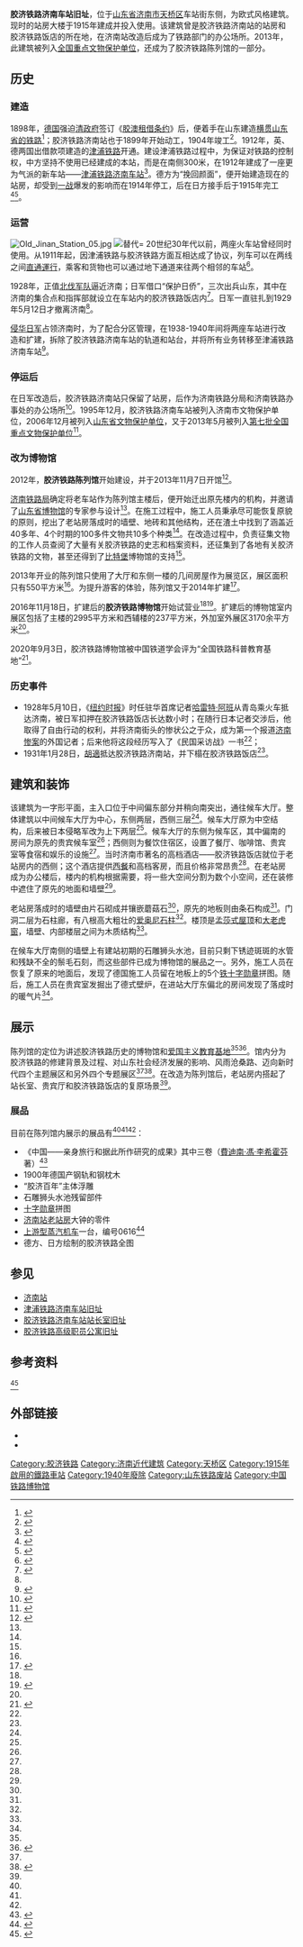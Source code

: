 {{文物保护单位
| 级别 = 全国
| Cat = 山东全国重点文物保护单位
| 图片 = [[File:Former_Jinan_Railway_Station_2009_08.JPG|260px]]<br><small>胶济铁路车站南立面</small>
| 名称 = 原胶济铁路济南站近现代建筑群
| 编号 = 7-1781
| 分类 = 近现代重要史迹及代表性建筑
| 时代 = 1904-1915年
| 所在 = [[山东省|山东省]][[济南市|济南市]][[天桥区|天桥区]]
| 登录 = 2013年5月
}}

'''胶济铁路济南车站旧址'''，位于[[山东省|山东省]][[济南市|济南市]][[天桥区|天桥区]]车站街东侧，为欧式风格建筑。现时的站房大楼于1915年建成并投入使用。该建筑曾是胶济铁路济南站的站房和胶济铁路饭店的所在地，在济南站改造后成为了铁路部门的办公场所。2013年，此建筑被列入[[全国重点文物保护单位|全国重点文物保护单位]]，还成为了胶济铁路陈列馆的一部分。

== 历史 ==

=== 建造 ===
1898年，[[德意志帝国|德国]]强迫[[清朝政府|清政府]]签订《[[胶澳租借条约|胶澳租借条约]]》后，便着手在山东建造[[膠濟鐵路|横贯山东省的铁路]]<ref name=":16">{{cite web|url=http://lib.sdsqw.cn/bin/mse.exe?seachword=&K=b3&A=1&rec=170&run=13|title=第七篇铁路交通|accessdate=2019-03-08|author=|date=|work=淄博市志（1840-1985）|publisher=|dead-url=no|archive-url=https://web.archive.org/web/20171108035354/http://lib.sdsqw.cn/bin/mse.exe?seachword=&K=b3&A=1&rec=170&run=13|archive-date=2017-11-08}}</ref>；胶济铁路济南站也于1899年开始动工，1904年竣工<ref>{{Cite book|title=第二辑　津浦铁路(德州至韩庄段)|last=|first=|publisher=山东人民出版社|year=1993|isbn=7-209-01395-4|location=济南市|pages=|chapter=五、站场设施　1985年津浦铁路山东境内车站等级及中心里程表|chapterurl=http://lib.sdsqw.cn/bin/mse.exe?seachword=&K=a&A=41&rec=15&run=13|url=http://lib.sdsqw.cn/bin/mse.exe?seachword=&K=a&A=41&rec=10&run=13|accessdate=2019-05-18|work=山东省志·铁路志|archive-date=2020-11-24|archive-url=https://web.archive.org/web/20201124033837/http://lib.sdsqw.cn/bin/mse.exe?seachword=&K=a&A=41&rec=10&run=13|dead-url=no}}</ref>。1912年，英、德两国出借款项建造的[[津浦铁路|津浦铁路]]开通。建设津浦铁路过程中，为保证对铁路的控制权，中方坚持不使用已经建成的本站，而是在南侧300米，在1912年建成了一座更为气派的新车站——[[津浦铁路济南车站旧址|津浦铁路济南车站]]<ref>{{cite web|url=http://news.sina.com.cn/o/2006-09-15/010910020308s.shtml|title=济南：失去的还在怀念|accessdate=2009-09-09|author=赵晓风|date=2006-09-15|work=|publisher=[[人民网|人民网]]-华东新闻|archive-date=2019-02-16|archive-url=https://web.archive.org/web/20190216153157/http://news.sina.com.cn/o/2006-09-15/010910020308s.shtml|dead-url=no}}</ref>。德方为“挽回颜面”，便开始建造现在的站房，却受到[[第一次世界大战|一战]]爆发的影响而在1914年停工，后在日方接手后于1915年完工<ref name=":4">{{Cite web|url=http://qingweiliao.qlwb.com.cn/2016/1128/792101.shtml|title=被“装”进陈列馆的胶济铁路济南站|accessdate=2019-05-18|author=|date=2016-11-28 16:42:15|publisher=[[齐鲁晚报|齐鲁晚报]]|archive-date=2019-07-24|archive-url=https://web.archive.org/web/20190724164752/http://qingweiliao.qlwb.com.cn/2016/1128/792101.shtml|dead-url=no}}</ref><ref>{{Cite web|url=http://www.dailyqd.com/arc/2014-06/03/content_69985.htm|title=胶济铁路老站|accessdate=2019-05-18|author=|date=2014-06-03 09:25|publisher=[[青岛日报|青岛日报]]|archive-date=2020-11-24|archive-url=https://web.archive.org/web/20201124033619/http://www.dailyqd.com/arc/2014-06/03/content_69985.htm|dead-url=no}}</ref>。

=== 运营 ===
[[File:Old_Jinan_Station_05.jpg|thumb]]
[[File:Aerial_View_of_Jinan_3.jpg|替代=]]
20世纪30年代以前，两座火车站曾经同时使用。从1911年起，因津浦铁路与胶济铁路方面互相达成了协议，列车可以在两线之间[[直通運行|直通運行]]，乘客和货物也可以通过地下通道来往两个相邻的车站<ref name=":12">{{Cite journal|title=20世纪初胶济与津浦铁路的连接问题及相关思考|author=王斌|url=http://english.ihns.cas.cn/Publications_new/Ra/201310/W020131015358024638475.pdf|journal=中国科技史杂志|accessdate=2018-12-15|issue=3|year=2012|volume=33|archive-url=https://web.archive.org/web/20181216073825/http://english.ihns.cas.cn/Publications_new/Ra/201310/W020131015358024638475.pdf|archive-date=2018-12-16|dead-url=no}}</ref>。

1928年，正值[[國民革命軍北伐|北伐军队]]逼近济南；日军借口“保护日侨”，三次出兵山东，其中在济南的集合点和指挥部就设立在车站内的胶济铁路饭店内<ref name=":5">{{Cite web|url=https://3g.163.com/dy/article/EAP526P40514TTTR.html|title=胶济铁路饭店:民国火车站里的时尚风|accessdate=2019-05-19|author=|date=2019-03-21 05:47|publisher=[[齐鲁晚报|齐鲁晚报]]}}{{Dead link|date=2020年1月 |bot=InternetArchiveBot |fix-attempted=yes }}</ref>。日军一直驻扎到1929年5月12日才撤离济南<ref name=":5" />。

[[侵华日军|侵华日军]]占领济南时，为了配合分区管理，在1938-1940年间将两座车站进行改造和扩建，拆除了胶济铁路济南车站的轨道和站台，并将所有业务转移至津浦铁路济南车站<ref>{{Cite web|url=http://lib.sdsqw.cn/bin/mse.exe?seachword=&K=b1&A=7&rec=25&run=13|title=第一辑 济南站|accessdate=2019-02-27|work=济南市情资料库 交通邮电库|dead-url=no|archive-url=https://web.archive.org/web/20190227182122/http://lib.sdsqw.cn/bin/mse.exe?seachword=&K=b1&A=7&rec=25&run=13|archive-date=2019-02-27}}</ref>。

=== 停运后 ===
在日军改造后，胶济铁路济南站只保留了站房，后作为济南铁路分局和济南铁路办事处的办公场所<ref>{{Cite web|url=http://www.peoplerail.com/rail/show-456-361528-1.html|title=胶济铁路博物馆内的上游型蒸汽机车|accessdate=2019-05-18|author=|date=2017-12-14 08:42:15|publisher=[[人民铁道|人民铁道]]|archive-url=https://web.archive.org/web/20190518193544/http://www.peoplerail.com/rail/show-456-361528-1.html|archive-date=2019-05-18|dead-url=yes}}</ref>。1995年12月，胶济铁路济南车站被列入济南市文物保护单位，2006年12月被列入[[山东省文物保护单位|山东省文物保护单位]]，又于2013年5月被列入[[第七批全国重点文物保护单位|第七批全国重点文物保护单位]]<ref>{{Cite web|url=http://news.iqilu.com/shandong/yuanchuang/2013/1121/1753517.shtml|title=济南老火车站建筑群等23处挂牌全国重点文物保护单位|accessdate=2019-05-18|author=|date=2013-11-21 16:17|publisher=[[齐鲁晚报|齐鲁晚报]]|archive-date=2019-05-18|archive-url=https://web.archive.org/web/20190518193803/http://news.iqilu.com/shandong/yuanchuang/2013/1121/1753517.shtml|dead-url=no}}</ref>。

=== 改为博物馆 ===
2012年，'''胶济铁路陈列馆'''开始建设，并于2013年11月7日开馆<ref name=":0">{{Cite web|url=http://finance.china.com.cn/roll/20140120/2135607.shtml|title=胶济铁路陈列馆 可以触摸到的历史|accessdate=2019-05-18|author=|date=2014-01-20 08:32|publisher=[[中国网|中国网]]|archive-date=2019-05-18|archive-url=https://web.archive.org/web/20190518193543/http://finance.china.com.cn/roll/20140120/2135607.shtml|dead-url=no}}</ref>。

[[中国铁路济南局集团有限公司|济南铁路局]]确定将老车站作为陈列馆主楼后，便开始迁出原先楼内的机构，并邀请了[[山东博物馆|山东省博物馆]]的专家参与设计<ref name=":0" />。在施工过程中，施工人员秉承尽可能恢复原貌的原则，挖出了老站房落成时的墙壁、地砖和其他结构，还在渣土中找到了涵盖近40多年、4个时期的100多件文物共10多个种类<ref name=":0" />。在改造过程中，负责征集文物的工作人员查阅了大量有关胶济铁路的史志和档案资料，还征集到了各地有关胶济铁路的文物，甚至还得到了[[比特堡|比特堡]]博物馆的支持<ref name=":0" />。

2013年开业的陈列馆只使用了大厅和东侧一楼的几间房屋作为展览区，展区面积只有550平方米<ref name=":4" />。为提升游客的体验，陈列馆又于2014年扩建<ref name=":1">{{Cite web|url=http://www.chinanews.com/cul/2016/11-18/8067990.shtml|title=探访山东首家铁路博物馆——胶济铁路陈列馆|accessdate=2019-05-18|author=|date=2016-11-18|publisher=[[中国新闻网|中国新闻网]]|archive-date=2019-05-18|archive-url=https://web.archive.org/web/20190518193543/http://www.chinanews.com/cul/2016/11-18/8067990.shtml|dead-url=no}}</ref>。

2016年11月18日，扩建后的'''胶济铁路博物馆'''开始试营业<ref name=":1" /><ref name=":2">{{Cite web|url=https://mp.weixin.qq.com/s/3_HFTUqBfGwF8MnkLuM0og|title=胶济铁路陈列馆开馆啦！|accessdate=2019-05-18|author=|date=2016-11-23|publisher=[[中国铁路总公司|中国铁路总公司]]微信公众号|archive-date=2019-05-18|archive-url=https://web.archive.org/web/20190518194916/https://mp.weixin.qq.com/s/3_HFTUqBfGwF8MnkLuM0og|dead-url=no}}</ref>。扩建后的博物馆室内展区包括了主楼的2995平方米和西辅楼的237平方米，外加室外展区3170余平方米<ref name=":2" />。

2020年9月3日，胶济铁路博物馆被中国铁道学会评为“全国铁路科普教育基地”<ref>{{Cite web|title=16家单位被认定为“全国铁路科普教育基地”|url=https://mp.weixin.qq.com/s/GCB2ZOpF7fdFJeoJWOEk5w|accessdate=2020-09-03|author=|date=2020-09-03|format=|publisher=[[中国国家铁路集团|中国国家铁路集团]]|language=|archive-date=2020-11-24|archive-url=https://web.archive.org/web/20201124033840/https://mp.weixin.qq.com/s/GCB2ZOpF7fdFJeoJWOEk5w|dead-url=no}}</ref>。

=== 历史事件 ===

* 1928年5月10日，《[[纽约时报|纽约时报]]》时任驻华首席记者[[哈雷特·阿班|哈雷特·阿班]]从青岛乘火车抵达济南，被日军扣押在胶济铁路饭店长达数小时；在随行日本记者交涉后，他取得了自由行动的权利，并将济南街头的惨状公之于众，成为第一个报道[[五三慘案|济南惨案]]的外国记者；后来他将这段经历写入了《民国采访战》一书<ref name=":5" />；
* 1931年1月28日，[[胡適|胡適]]抵达胶济铁路济南站，并下榻在胶济铁路饭店<ref name=":5" />。 

== 建筑和装饰 ==

该建筑为一字形平面，主入口位于中间偏东部分并稍向南突出，通往候车大厅。整体建筑以中间候车大厅为中心，东侧两层，西侧三层<ref name=":4" />。候车大厅原为中空结构，后来被日本侵略军改为上下两层<ref name=":0" />。候车大厅的东侧为候车区，其中偏南的房间为原先的贵宾候车室<ref name=":0" />；西侧则为餐饮住宿区，设置了餐厅、咖啡馆、贵宾室等食宿和娱乐的设施<ref name=":5" />。当时济南市著名的高档酒店——胶济铁路饭店就位于老站房内的西侧；这个酒店提供[[歐洲飲食|西餐]]和高档客房，而且价格非常昂贵<ref name=":5" />。在老站房成为办公楼后，楼内的机构根据需要，将一些大空间分割为数个小空间，还在装修中遮住了原先的地面和墙壁<ref name=":0" />。

老站房落成时的墙壁由片石砌成并镶嵌蘑菇石<ref name=":4" />，原先的地板则由条石构成<ref name=":0" />。门洞二层为石柱廊，有八根高大粗壮的[[爱奥尼柱式|爱奥尼石柱]]<ref name=":4" />。楼顶是[[盝顶|孟莎式屋顶]]和[[老虎窗|大老虎窗]]，墙壁、内部楼层之间为木质结构<ref name=":4" />。

在候车大厅南侧的墙壁上有建站初期的石雕狮头水池，目前只剩下锈迹斑斑的水管和残缺不全的鬃毛石刻，而这些部件已成为博物馆的展品之一。另外，施工人员在恢复了原来的地面后，发现了德国施工人员留在地板上的5个[[鐵十字勳章|铁十字勋章]]拼图。随后，施工人员在贵宾室发掘出了德式壁炉，在进站大厅东偏北的房间发现了落成时的暖气片<ref name=":0" />。

== 展示 ==
{{Infobox museum|名称=胶济铁路博物馆|former_name=胶济铁路济南府站|established=2013年11月7日|location=[[济南市|济南市]][[天桥区|天桥区]]经一路30-1号|type=历史博物馆|collections=[[胶济铁路|胶济铁路]]相关}}
陈列馆的定位为讲述胶济铁路历史的博物馆和[[爱国主义教育基地|爱国主义教育基地]]<ref name=":1" /><ref>{{Cite web|url=http://www.jnmuseum.com/a/201808/1220.html|title=在胶济铁路陈列馆看山东铁路百年历史|accessdate=2019-05-18|author=|date=|publisher=[[济南市博物馆|济南市博物馆]]|archive-url=https://web.archive.org/web/20190518194122/http://www.jnmuseum.com/a/201808/1220.html|archive-date=2019-05-18|dead-url=yes}}</ref>。馆内分为胶济铁路的修建背景及过程、对山东社会经济发展的影响、风雨沧桑路、迈向新时代四个主题展区和另外四个专题展区<ref name=":1" /><ref name=":3">{{Cite web|url=http://ql1d.com/news/show/id/9811025.html|title=风华齐鲁-济南胶济铁路博物馆开放，如何参观看这里|accessdate=2019-05-18|author=|date=2019-02-13 22:28|publisher=[[齐鲁晚报|齐鲁壹点]]|archive-url=https://web.archive.org/web/20190518193544/http://ql1d.com/news/show/id/9811025.html|archive-date=2019-05-18|dead-url=yes}}</ref>。在改造为陈列馆后，老站房内搭起了站长室、贵宾厅和胶济铁路饭店的复原场景<ref name=":1" />。

=== 展品 ===
目前在陈列馆内展示的展品有<ref name=":1" /><ref name=":2" /><ref name=":3" />：

* 《中国——亲身旅行和据此所作研究的成果》其中三卷（[[費迪南·馮·李希霍芬|費迪南·馮·李希霍芬]]著）<ref>{{Cite web|url=https://mp.weixin.qq.com/s/paQ6DkYT80x_TJjq5ieMxQ|title=如果你爱铁路，今天适合去一个地方|accessdate=2019-05-18|author=|date=2019-05-17|publisher=[[人民铁道|人民铁道]]|archive-date=2019-05-18|archive-url=https://web.archive.org/web/20190518193542/https://mp.weixin.qq.com/s/paQ6DkYT80x_TJjq5ieMxQ|dead-url=no}}</ref>
* 1900年德国产钢轨和钢枕木
* “胶济百年”主体浮雕
* 石雕狮头水池残留部件
* [[鐵十字勳章|十字勋章]]拼图
* [[津浦铁路济南车站旧址|济南站老站房]]大钟的零件
* [[上游型蒸汽机车|上游型蒸汽机车]]一台，编号0616<ref>{{Cite web|url=http://opinion.huanqiu.com/opinion_china/2019-04/14787182.html?agt=15422|title=百年胶济铁路浓缩中国铁路进取精神|accessdate=2019-05-18|author=|date=2019-04-25 11:24|publisher=[[环球网|环球网]]|archive-date=2020-11-24|archive-url=https://web.archive.org/web/20201124033843/https://opinion.huanqiu.com/article/9CaKrnKk2Ky|dead-url=no}}</ref>
* 德方、日方绘制的胶济铁路全图

== 参见 ==
*[[济南站|济南站]]
*[[津浦铁路济南车站旧址|津浦铁路济南车站旧址]]
*[[胶济铁路济南车站站长室旧址|胶济铁路济南车站站长室旧址]]
*[[胶济铁路高级职员公寓旧址|胶济铁路高级职员公寓旧址]]

==参考资料==
<ref>{{Cite web|title=胶济铁路德建站房变迁图说（六）|url=https://mp.weixin.qq.com/s?__biz=MzUxMjE4MjkxMg==&mid=2247487000&idx=1&sn=bc419e2f58adbc749d0945e046ae3a2b&chksm=f96911f7ce1e98e1721b64cfa40c128cebd9b587a3d0aee72c556107b3b458f83f7d930f2544&mpshare=1&scene=24&srcid=&sharer_sharetime=1566969376080&sharer_shareid=7ecb7d17ba77e5846c1ed39a4df07b77#rd|accessdate=2019-08-29|author=|date=2019-06-10|format=|publisher=[[胶济铁路博物馆|胶济铁路博物馆]]|language=|archive-date=2020-08-22|archive-url=https://web.archive.org/web/20200822093723/https://mp.weixin.qq.com/s?__biz=MzUxMjE4MjkxMg%3D%3D&mid=2247487000&idx=1&sn=bc419e2f58adbc749d0945e046ae3a2b&chksm=f96911f7ce1e98e1721b64cfa40c128cebd9b587a3d0aee72c556107b3b458f83f7d930f2544&mpshare=1&scene=24&srcid=&sharer_sharetime=1566969376080&sharer_shareid=7ecb7d17ba77e5846c1ed39a4df07b77#rd|dead-url=no}}</ref>{{reflist|2}}

== 外部链接 ==

*{{Cite web|url=http://www.china-railway.com.cn/whq/tlwb/bwg/201402/t20140227_41866.htm|title=胶济铁路陈列馆|accessdate=|author=|date=2014-02-27|publisher=[[中国铁路总公司|中国铁路总公司]]|archive-date=2014-07-30|archive-url=https://web.archive.org/web/20140730145750/http://www.china-railway.com.cn/whq/tlwb/bwg/201402/t20140227_41866.htm|dead-url=no}}
*{{Cite web|url=https://mp.weixin.qq.com/s?__biz=MjM5Mzc5Njg0MA==&mid=2650499233&idx=2&sn=70835ad2af6f53529dffd3947474ddf4|title=胶济铁路博物馆微信公众号开通啦|accessdate=2019-05-18|author=|date=2017-08-31|publisher=[[济南铁路局|济南铁路局]]微信公众号}}
{{DEFAULTSORT:J}}
{{山东全国重点文物保护单位}}
{{济南近代历史文化专题}}
[[Category:胶济铁路|Category:胶济铁路]]
[[Category:济南近代建筑|Category:济南近代建筑]]
[[Category:天桥区|Category:天桥区]]
[[Category:1915年啟用的鐵路車站|Category:1915年啟用的鐵路車站]]
[[Category:1940年廢除|Category:1940年廢除]]
[[Category:山东铁路废站|Category:山东铁路废站]]
[[Category:中国铁路博物馆|Category:中国铁路博物馆]]
<references group="论文" />